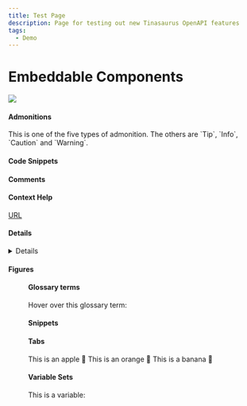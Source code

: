 ```yaml
---
title: Test Page
description: Page for testing out new Tinasaurus OpenAPI features
tags:
  - Demo
---
```


# Embeddable Components

![](/img/docs/localeDropdown.png)

#### Admonitions

<Admonition type="note" title="Note Title">
  This is one of the five types of admonition. The others are `Tip`, `Info`, `Caution` and `Warning`.
</Admonition>

#### Code Snippets

<CodeSnippet title="This is a code snippet from a file:" language="xml" filepath="example.xml" />

#### Comments

<!-- hidden comment="This comment will not be visible, even by inspecting the output." -->

#### Context Help

[URL](#csh)

<a id="csh" />

#### Details

<Details summary="This is an expanding block.">
  Here are the details.
</Details>

#### Figures

<Figure img="/img/undraw_docusaurus_mountain.svg" caption="An image." size="30%" />

#### Glossary terms

Hover over this glossary term: <GlossaryTerm termKey="single-sourcing" />

#### Snippets

<Snippet filepath="example.mdx" />

#### Tabs

<Tabs>
  <TabItem value="apple" label="Apple">
    This is an apple 🍎
  </TabItem>

  <TabItem value="orange" label="Orange">
    This is an orange 🍊
  </TabItem>

  <TabItem value="banana" label="Banana">
    This is a banana 🍌
  </TabItem>
</Tabs>

#### Variable Sets

This is a variable: <VariableSet setKey="writing-terms" variableKey="single-sourcing" />
